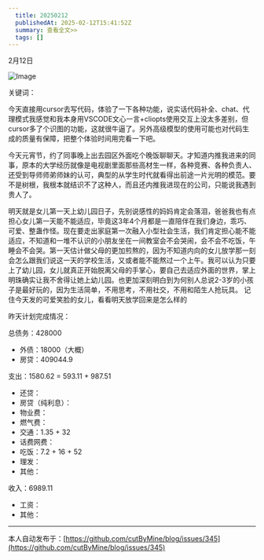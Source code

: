 ```yaml
---
  title: 20250212
  publishedAt: 2025-02-12T15:41:52Z
  summary: 查看全文>>
  tags: []
---
```


2月12日 

![Image](https://github.com/user-attachments/assets/5656b520-2af3-45e0-adc3-f0f73e51bd24)

关键词：

今天直接用cursor去写代码，体验了一下各种功能，说实话代码补全、chat、代理模式我感觉和我本身用VSCODE文心一言+cliopts使用交互上没太多差别，但cursor多了个识图的功能，这就很牛逼了。另外高级模型的使用可能也对代码生成的质量有保障，把整个体验时间用完看一下吧。

今天元宵节，约了同事晚上出去园区外面吃个晚饭聊聊天。才知道内推我进来的同事，原本的大学经历就像是电视剧里面那些高材生一样，各种竞赛、各种负责人、还受到导师师弟师妹的认可，典型的从学生时代就看得出前途一片光明的模范。要不是树根，我根本就结识不了这种人，而且还内推我进现在的公司，只能说我遇到贵人了。

明天就是女儿第一天上幼儿园日子，先别说感性的妈妈肯定会落泪，爸爸我也有点担心女儿第一天能不能适应，毕竟这3年4个月都是一直陪伴在我们身边，乖巧、可爱、整蛊作怪。现在要走出家庭第一次融入小型社会生活，我们肯定担心能不能适应，不知道和一堆不认识的小朋友坐在一间教室会不会哭闹，会不会不吃饭，午睡会不会哭。第一天估计做父母的更加煎熬的，因为不知道内向的女儿放学那一刻会怎么跟我们说这一天的学校生活，又或者能不能熬过一个上午。我可以认为只要上了幼儿园，女儿就真正开始脱离父母的手掌心，要自己去适应外面的世界，掌上明珠确实让我不舍得让她上幼儿园。也更加深刻明白到为何别人总说2-3岁的小孩子是最好玩的，因为生活简单，不用思考，不用社交，不用和陌生人抢玩具。
记住今天发的可爱笑脸的女儿，看看明天放学回来是怎么样的

昨天计划完成情况：

总债务：428000
- 外债：18000（大概）
- 房贷：409044.9

支出：1580.62 = 593.11 + 987.51
- 还贷：
- 房贷（纯利息）：
- 物业费：
- 燃气费：
- 交通：1.35 + 32
- 话费网费：
- 吃饭：7.2 + 16 + 52
- 理发：
- 其他：

收入：6989.11
- 工资：
- 其他：


---
本人自动发布于：[https://github.com/cutByMine/blog/issues/345](https://github.com/cutByMine/blog/issues/345)
